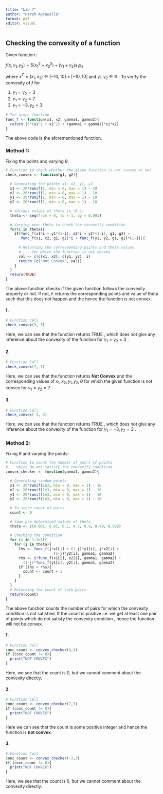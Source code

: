 ```yaml
---
title: "Lab 7"
author: "Harsh Agrawalla"
format: pdf
editor: visual
---
```


## Checking the convexity of a function

Given function :

$f(x,\gamma_1,\gamma_2) = 5(x_1^2 + x_2^2) + (\gamma_1 + \gamma_2)x_1x_2$

where $x^T = (x_1, x_2) \in [−10, 10] × [−10, 10]$ and $\gamma_1, \gamma_2 \in \mathbb{R}$ . To verify the convexity of $f$ for

1.  $\gamma_1 = \gamma_2 = 3$
2.  $\gamma_1 = \gamma_2 = 7$
3.  $\gamma_1 = -3, \gamma_2 = 3$

```r
# The given function
func_f <- function(x1, x2, gamma1, gamma2){
  return (5*(x1^2 + x2^2) + (gamma1 + gamma2)*x1*x2)
}
```

The above code is the aforementioned function.

### Method 1:

Fixing the points and varying $\theta$.

```r
# Function to check whether the given function is not convex or not
check_convex <- function(g1, g2){
  
  # Generating the points x1, x2, y1, y2
  x1 <- 20*runif(1, min = 0, max = 1) - 10
  x2 <- 20*runif(1, min = 0, max = 1) - 10
  y1 <- 20*runif(1, min = 0, max = 1) - 10
  y2 <- 20*runif(1, min = 0, max = 1) - 10
  
  # Various values of theta in (0,1)
  theta <- seq(from = 0, to = 1, by = 0.001)
  
  # Varying over theta to check the convexity condition
  for(i in theta){
    if(func_f(x1*i + y1*(1-i), x2*i + y2*(1-i), g1, g2) >
       func_f(x1, x2, g1, g2)*i + func_f(y1, y2, g1, g2)*(1-i)){
      
      # Returning the corresponding points and theta values 
      # ... for which the function is not convex
      val <- c(c(x1, x2), c(y1, y2), i)
      return (c("Not Convex", val))
    }
  }
  return(TRUE)
}
```

The above function checks if the given function follows the convexity property or not. If not, it returns the corresponding points and value of theta such that this does not happen and the hence the function is not convex.

#### 1.

```r
# Function Call
check_convex(3, 3)
```

Here, we can see that the function returns TRUE , which does not give any inference about the convexity of the function for $\gamma_1 = \gamma_2 = 3$ .

#### 2.

```r
# Function Call
check_convex(7, 7)
```

Here, we can see that the function returns **Not Convex** and the corresponding values of $x_1, x_2, y_1, y_2, \theta$ for which the given function is not convex for $\gamma_1 = \gamma_2 = 7$ .

#### 3.

```r
# Function Call
check_convex(-3, 3)
```

Here, we can see that the function returns TRUE , which does not give any inference about the convexity of the function for $\gamma_1 = -3, \gamma_2 = 3$ .

### Method 2:

Fixing $\theta$ and varying the points:

```r
# Function to count the number of pairs of points
#... which do not satisfy the convexity condition
convex_checker <- function(gamma1, gamma2){
  
  # Generating random points
  x1 <- 20*runif(1e3, min = 0, max = 1) - 10
  x2 <- 20*runif(1e3, min = 0, max = 1) - 10
  y1 <- 20*runif(1e3, min = 0, max = 1) - 10
  y2 <- 20*runif(1e3, min = 0, max = 1) - 10
  
  # To store count of pairs
  count <- 0
  
  # Some pre-determined values of theta
  theta <- c(0.001, 0.01, 0.1, 0.5, 0.9, 0.99, 0.999)
  
  # Checking the condition
  for (i in 1:1e3){
    for (j in theta){
      lhs <- func_f(j*x1[i] + (1-j)*y1[i], j*x2[i] + 
                      (1-j)*y2[i], gamma1, gamma2)
      rhs <- j*func_f(x1[i], x2[i], gamma1, gamma2) + 
        (1-j)*func_f(y1[i], y2[i], gamma1, gamma2)
      if (lhs > rhs){
        count <- count + 1
      }
    }
  }
  # Returning the count of such pairs
  return(count)
}

```

The above function counts the number of pairs for which the convexity condition is not satisfied. If the count is positive i.e. we get at least one pair of points which do not satisfy the convexity condition , hence the function will not be convex.

#### 1.

```r
# Function Call
conc_count <- convex_checker(3,3)
if (conc_count != 0){
  print("NOT CONVEX")
}

```

Here, we see that the count is 0, but we cannot comment about the convexity directly.

#### 2.

```r
# Function Call
conc_count <- convex_checker(7,7)
if (conc_count != 0){
  print("NOT CONVEX")
}

```

Here we can see that the count is some positive integer and hence the function is **not convex**.

#### 3.

```r
# Function Call
conc_count <- convex_checker(-3,3)
if (conc_count != 0){
  print("NOT CONVEX")
}
```

Here, we see that the count is 0, but we cannot comment about the convexity directly.
